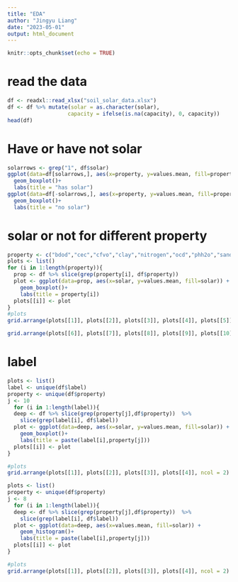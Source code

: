 ```yaml
---
title: "EDA"
author: "Jingyu Liang"
date: "2023-05-01"
output: html_document
---
```


```r
knitr::opts_chunk$set(echo = TRUE)
```

# read the data
```r
df <- readxl::read_xlsx("soil_solar_data.xlsx")
df <- df %>% mutate(solar = as.character(solar), 
                   capacity = ifelse(is.na(capacity), 0, capacity))
head(df)
```

# Have or have not solar
```r
solarrows <- grep("1", df$solar)
ggplot(data=df[solarrows,], aes(x=property, y=values.mean, fill=property)) +
  geom_boxplot()+
  labs(title = "has solar")
ggplot(data=df[-solarrows,], aes(x=property, y=values.mean, fill=property)) +
  geom_boxplot()+
  labs(title = "no solar")
```

# solar or not for different property
```r
property <- c("bdod","cec","cfvo","clay","nitrogen","ocd","phh2o","sand","silt","soc")
plots <- list()
for (i in 1:length(property)){
  prop <- df %>% slice(grep(property[i], df$property))
  plot <- ggplot(data=prop, aes(x=solar, y=values.mean, fill=solar)) +
    geom_boxplot()+
    labs(title = property[i]) 
  plots[[i]] <- plot
}
#plots
grid.arrange(plots[[1]], plots[[2]], plots[[3]], plots[[4]], plots[[5]], ncol = 2) 
```


```r
grid.arrange(plots[[6]], plots[[7]], plots[[8]], plots[[9]], plots[[10]], ncol = 2)

```

# label
```r
plots <- list()
label <- unique(df$label)
property <- unique(df$property)
j <- 10
  for (i in 1:length(label)){
  deep <- df %>% slice(grep(property[j],df$property))  %>% 
    slice(grep(label[i], df$label))
  plot <- ggplot(data=deep, aes(x=solar, y=values.mean, fill=solar)) +
    geom_boxplot()+
    labs(title = paste(label[i],property[j]))
  plots[[i]] <- plot
}

#plots
grid.arrange(plots[[1]], plots[[2]], plots[[3]], plots[[4]], ncol = 2)
```


```r
plots <- list()
property <- unique(df$property)
j <- 8
  for (i in 1:length(label)){
  deep <- df %>% slice(grep(property[j],df$property))  %>% 
    slice(grep(label[i], df$label))
  plot <- ggplot(data=deep, aes(x=values.mean, fill=solar)) +
    geom_histogram()+
    labs(title = paste(label[i],property[j]))
  plots[[i]] <- plot
}

#plots
grid.arrange(plots[[1]], plots[[2]], plots[[3]], plots[[4]], ncol = 2)

```

